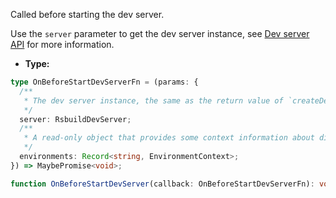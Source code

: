 Called before starting the dev server.

Use the `server` parameter to get the dev server instance, see [Dev server API](/api/javascript-api/dev-server-api) for more information.

- **Type:**

```ts
type OnBeforeStartDevServerFn = (params: {
  /**
   * The dev server instance, the same as the return value of `createDevServer`.
   */
  server: RsbuildDevServer;
  /**
   * A read-only object that provides some context information about different environments.
   */
  environments: Record<string, EnvironmentContext>;
}) => MaybePromise<void>;

function OnBeforeStartDevServer(callback: OnBeforeStartDevServerFn): void;
```
